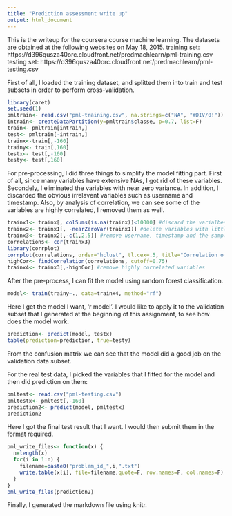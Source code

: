 ```yaml
---
title: "Prediction assessment write up"
output: html_document
---
```


This is the writeup for the coursera course machine learning. The datasets are obtained at the following websites on May 18, 2015. 
training set: 
https://d396qusza40orc.cloudfront.net/predmachlearn/pml-training.csv
testing set:
https://d396qusza40orc.cloudfront.net/predmachlearn/pml-testing.csv

First of all, I loaded the training dataset, and splitted them into train and test subsets in order to perform cross-validation. 
```r
library(caret)
set.seed(1)
pmltrain<- read.csv("pml-training.csv", na.strings=c("NA", "#DIV/0!"))
intrain<- createDataPartition(y=pmltrain$classe, p=0.7, list=F)
train<- pmltrain[intrain,]
test<- pmltrain[-intrain,]
trainx<-train[,-160]
trainy<- train[,160]
testx<- test[,-160]
testy<- test[,160]
```

For pre-processing, I did three things to simplify the model fitting part. First of all, since many variables have extensive NAs, I got rid of these variables. Secondely, I eliminated the variables with near zero variance. In addition, I discarded the obvious irrelavent variables such as username and timestamp. Also, by analysis of correlation, we can see some of the variables are highly correlated, I removed them as well.

```r
trainx1<- trainx[, colSums(is.na(trainx))<10000] #discard the varialbes with too many NAs
trainx2<- trainx1[, -nearZeroVar(trainx1)] #delete variables with little variance
trainx3<- trainx2[,-c(1,2,5)] #remove username, timestamp and the sample number
correlations<- cor(trainx3)
library(corrplot)
corrplot(correlations, order="hclust", tl.cex=.5, title="Correlation of variables")
highCor<- findCorrelation(correlations, cutoff=0.75)
trainx4<- trainx3[,-highCor] #remove highly correlated variables
```

After the pre-process, I can fit the model using random forest classification. 

```r
model<- train(trainy~., data=trainx4, method="rf")
```

Here I get the model I want, 'r model'. I would like to apply it to the validation subset that I generated at the beginning of this assignment, to see how does the model work. 

```r
prediction<- predict(model, testx)
table(prediction=prediction, true=testy)
```

From the confusion matrix we can see that the model did a good job on the validation data subset. 

For the real test data, I picked the variables that I fitted for the model and then did prediction on them: 
```r
pmltest<- read.csv("pml-testing.csv")
pmltestx<- pmltest[,-160]
prediction2<- predict(model, pmltestx)
prediction2
```

Here I got the final test result that I want. I would then submit them in the format required. 
```r
pml_write_files<- function(x) {
  n=length(x)
  for(i in 1:n) {
    filename=paste0("problem_id_",i,".txt")
    write.table(x[i], file=filename,quote=F, row.names=F, col.names=F)
  }
}
pml_write_files(prediction2)
```

Finally, I generated the markdown file using knitr. 
